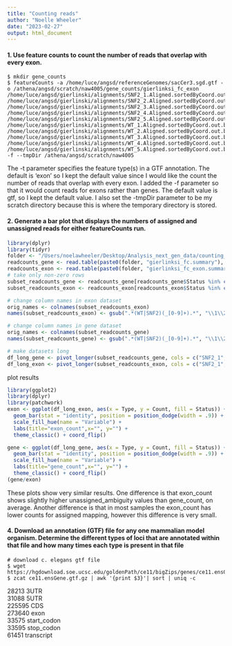 ```yaml
---
title: "Counting reads"
author: "Noelle Wheeler"
date: "2023-02-27"
output: html_document
---
```


#### 1. Use feature counts to count the number of reads that overlap with every exon. 

```{}
$ mkdir gene_counts
$ featureCounts -a /home/luce/angsd/referenceGenomes/sacCer3.sgd.gtf -o /athena/angsd/scratch/naw4005/gene_counts/gierlinksi_fc_exon /home/luce/angsd/gierlinski/alignments/SNF2_1.Aligned.sortedByCoord.out.bam
/home/luce/angsd/gierlinski/alignments/SNF2_2.Aligned.sortedByCoord.out.bam
/home/luce/angsd/gierlinski/alignments/SNF2_3.Aligned.sortedByCoord.out.bam
/home/luce/angsd/gierlinski/alignments/SNF2_4.Aligned.sortedByCoord.out.bam
/home/luce/angsd/gierlinski/alignments/SNF2_5.Aligned.sortedByCoord.out.bam
/home/luce/angsd/gierlinski/alignments/WT_1.Aligned.sortedByCoord.out.bam
/home/luce/angsd/gierlinski/alignments/WT_2.Aligned.sortedByCoord.out.bam
/home/luce/angsd/gierlinski/alignments/WT_3.Aligned.sortedByCoord.out.bam
/home/luce/angsd/gierlinski/alignments/WT_4.Aligned.sortedByCoord.out.bam
/home/luce/angsd/gierlinski/alignments/WT_5.Aligned.sortedByCoord.out.bam
-f --tmpDir /athena/angsd/scratch/naw4005
```
The -t parameter specifies the feature type(s) in a GTF annotation. The default is 'exon' so I kept the default value since I would like the count the number of reads that overlap with every exon. I added the -f parameter so that it would count reads for exons rather than genes. The default value is gtf, so I kept the default value. I also set the -tmpDir parameter to be my scratch directory because this is where the temporary directory is stored. 

#### 2. Generate a bar plot that displays the numbers of assigned and unassigned reads for either featureCounts run. 
```r
library(dplyr)
library(tidyr)
folder <- "/Users/noelawheeler/Desktop/Analysis_next_gen_data/counting_reads/"
readcounts_gene <- read.table(paste0(folder, "gierlinksi_fc.summary"), header = TRUE)
readcounts_exon <- read.table(paste0(folder, "gierlinksi_fc_exon.summary"), header = TRUE)
# take only non-zero rows
subset_readcounts_gene <- readcounts_gene[readcounts_gene$Status %in% c("Assigned", "Unassigned_Ambiguity", "Unassigned_MultiMapping", "Unassigned_NoFeatures"), ]
subset_readcounts_exon <- readcounts_exon[readcounts_exon$Status %in% c("Assigned", "Unassigned_Ambiguity", "Unassigned_MultiMapping", "Unassigned_NoFeatures"), ]

# change column names in exon dataset
orig_names <- colnames(subset_readcounts_exon)
names(subset_readcounts_exon) <- gsub(".*(WT|SNF2)(_[0-9]+).*", "\\1\\2", orig_names)

# change column names in gene dataset
orig_names <- colnames(subset_readcounts_gene)
names(subset_readcounts_gene) <- gsub(".*(WT|SNF2)(_[0-9]+).*", "\\1\\2", orig_names)

# make datasets long
df_long_gene <- pivot_longer(subset_readcounts_gene, cols = c("SNF2_1", "SNF2_2","SNF2_3", "SNF2_4","SNF2_5","WT_1","WT_2", "WT_3","WT_4","WT_5"), names_to = "Type", values_to = "Count")
df_long_exon <- pivot_longer(subset_readcounts_exon, cols = c("SNF2_1", "SNF2_2","SNF2_3", "SNF2_4","SNF2_5","WT_1","WT_2", "WT_3","WT_4","WT_5"), names_to = "Type", values_to = "Count")
```
plot results
```r
library(ggplot2)
library(dplyr)
library(patchwork)
exon <- ggplot(df_long_exon, aes(x = Type, y = Count, fill = Status)) +
  geom_bar(stat = "identity", position = position_dodge(width = .9)) +
  scale_fill_hue(name = "Variable") +
  labs(title="exon_count",x="", y="") +
  theme_classic() + coord_flip()

gene <- ggplot(df_long_gene, aes(x = Type, y = Count, fill = Status)) +
  geom_bar(stat = "identity", position = position_dodge(width = .9)) +
  scale_fill_hue(name = "Variable") +
  labs(title="gene_count",x="", y="") +
  theme_classic() + coord_flip()
(gene/exon)
```

These plots show very similar results. One difference is that exon_count shows slightly higher unassigned_ambiguity values than gene_count, on average. Another difference is that in most samples the exon_count has lower counts for assigned mapping, however this difference is very small. 

#### 4. Download an annotation (GTF) file for any one mammalian model organism. Determine the different types of loci that are annotated within that file and how many times each type is present in that file
```{}
# download c. elegans gtf file
$ wget https://hgdownload.soe.ucsc.edu/goldenPath/ce11/bigZips/genes/ce11.ensGene.gtf.gz
$ zcat ce11.ensGene.gtf.gz | awk '{print $3}'| sort | uniq -c
```
 28213 3UTR\
  31088 5UTR\
 225595 CDS\
 273640 exon\
  33575 start_codon\
  33595 stop_codon\
  61451 transcript\

